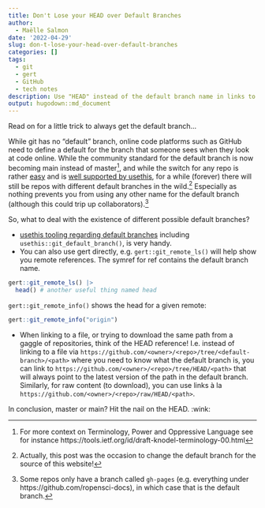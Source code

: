```yaml
---
title: Don't Lose your HEAD over Default Branches
author:
  - Maëlle Salmon
date: '2022-04-29'
slug: don-t-lose-your-head-over-default-branches
categories: []
tags:
  - git
  - gert
  - GitHub
  - tech notes
description: Use "HEAD" instead of the default branch name in links to files on GitHub, as it will work for any default branch name.
output: hugodown::md_document
---
```


Read on for a little trick to always get the default branch...

While git has no "default" branch, online code platforms such as GitHub need to define a default for the branch that someone sees when they look at code online. While the community standard for the default branch is now becoming main instead of master[^oppressive], and while the switch for any repo is rather [easy](https://www.hanselman.com/blog/easily-rename-your-git-default-branch-from-master-to-main) and is [well supported by usethis](https://www.tidyverse.org/blog/2021/10/renaming-default-branch/), for a while (forever) there will still be repos with different default branches in the wild.[^roweb3] Especially as nothing prevents you from using any other name for the default branch (although this could trip up collaborators).[^ghpages]

[^ghpages]: Some repos only have a branch called `gh-pages` (e.g. everything under https://github.com/ropensci-docs), in which case that is the default branch.

So, what to deal with the existence of different possible default branches?

- [usethis tooling regarding default branches](https://www.tidyverse.org/blog/2021/10/renaming-default-branch/) including `usethis::git_default_branch()`, is very handy.
- You can also use gert directly, e.g. `gert::git_remote_ls()` will help show you remote references. The symref for ref contains the default branch name. 

```r
gert::git_remote_ls() |>
  head() # another useful thing named head
```

`gert::git_remote_info()`  shows the head for a given remote:

```r
gert::git_remote_info("origin")
```

- When linking to a file, or trying to download the same path from a gaggle of repositories, think of the HEAD reference!
I.e. instead of linking to a file via `https://github.com/<owner>/<repo>/tree/<default-branch>/<path>` where you need to know what the default branch is, you can link to `https://github.com/<owner>/<repo>/tree/HEAD/<path>` that will always point to the latest version of the path in the default branch. Similarly, for raw content (to download), you can use links à la `https://github.com/<owner>/<repo>/raw/HEAD/<path>`.

In conclusion, master or main? Hit the nail on the HEAD. :wink:

[^oppressive]: For more context on Terminology, Power and Oppressive Language see for instance https://tools.ietf.org/id/draft-knodel-terminology-00.html
[^roweb3]: Actually, this post was the occasion to change the default branch for the source of this website!